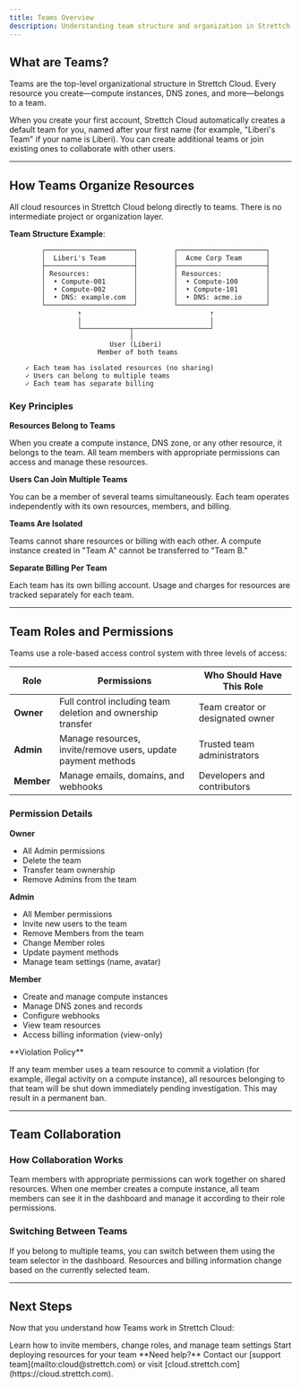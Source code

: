 ```yaml
---
title: Teams Overview
description: Understanding team structure and organization in Strettch Cloud
---
```


## What are Teams?

Teams are the top-level organizational structure in Strettch Cloud. Every resource you create—compute instances, DNS zones, and more—belongs to a team.

When you create your first account, Strettch Cloud automatically creates a default team for you, named after your first name (for example, "Liberi's Team" if your name is Liberi). You can create additional teams or join existing ones to collaborate with other users.

---

## How Teams Organize Resources

All cloud resources in Strettch Cloud belong directly to teams. There is no intermediate project or organization layer.

**Team Structure Example**:
```
        ┌──────────────────────┐         ┌──────────────────────┐
        │  Liberi's Team       │         │  Acme Corp Team      │
        ├──────────────────────┤         ├──────────────────────┤
        │ Resources:           │         │ Resources:           │
        │  • Compute-001       │         │  • Compute-100       │
        │  • Compute-002       │         │  • Compute-101       │
        │  • DNS: example.com  │         │  • DNS: acme.io      │
        └──────────────────────┘         └──────────────────────┘
                 ↑                                ↑
                 │                                │
                 └────────────┬───────────────────┘
                              │
                         User (Liberi)
                      Member of both teams

    ✓ Each team has isolated resources (no sharing)
    ✓ Users can belong to multiple teams
    ✓ Each team has separate billing
```

### Key Principles

**Resources Belong to Teams**

When you create a compute instance, DNS zone, or any other resource, it belongs to the team. All team members with appropriate permissions can access and manage these resources.

**Users Can Join Multiple Teams**

You can be a member of several teams simultaneously. Each team operates independently with its own resources, members, and billing.

**Teams Are Isolated**

Teams cannot share resources or billing with each other. A compute instance created in "Team A" cannot be transferred to "Team B."

**Separate Billing Per Team**

Each team has its own billing account. Usage and charges for resources are tracked separately for each team.

---

## Team Roles and Permissions

Teams use a role-based access control system with three levels of access:

| Role | Permissions | Who Should Have This Role |
|------|-------------|---------------------------|
| **Owner** | Full control including team deletion and ownership transfer | Team creator or designated owner |
| **Admin** | Manage resources, invite/remove users, update payment methods | Trusted team administrators |
| **Member** | Manage emails, domains, and webhooks | Developers and contributors |

### Permission Details

**Owner**
- All Admin permissions
- Delete the team
- Transfer team ownership
- Remove Admins from the team

**Admin**
- All Member permissions
- Invite new users to the team
- Remove Members from the team
- Change Member roles
- Update payment methods
- Manage team settings (name, avatar)

**Member**
- Create and manage compute instances
- Manage DNS zones and records
- Configure webhooks
- View team resources
- Access billing information (view-only)

<Warning>
**Violation Policy**

If any team member uses a team resource to commit a violation (for example, illegal activity on a compute instance), all resources belonging to that team will be shut down immediately pending investigation. This may result in a permanent ban.
</Warning>

---

## Team Collaboration

### How Collaboration Works

Team members with appropriate permissions can work together on shared resources. When one member creates a compute instance, all team members can see it in the dashboard and manage it according to their role permissions.

### Switching Between Teams

If you belong to multiple teams, you can switch between them using the team selector in the dashboard. Resources and billing information change based on the currently selected team.

---

## Next Steps

Now that you understand how Teams work in Strettch Cloud:

<CardGroup cols={2}>
  <Card title="Managing Teams" icon="users-gear" href="/services/teams/managing-teams">
    Learn how to invite members, change roles, and manage team settings
  </Card>
  <Card title="Create Compute Instance" icon="server" href="/getting-started/quickstart">
    Start deploying resources for your team
  </Card>
</CardGroup>

<Note>
  **Need help?** Contact our [support team](mailto:cloud@strettch.com) or visit [cloud.strettch.com](https://cloud.strettch.com).
</Note>
